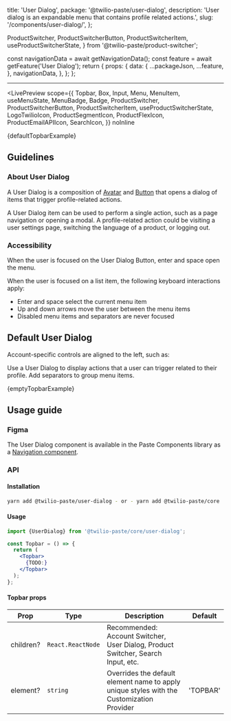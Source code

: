   title: 'User Dialog',
  package: '@twilio-paste/user-dialog',
  description: 'User dialog is an expandable menu that contains profile related actions.',
  slug: '/components/user-dialog/',
};

  ProductSwitcher,
  ProductSwitcherButton,
  ProductSwitcherItem,
  useProductSwitcherState,
} from '@twilio-paste/product-switcher';


  const navigationData = await getNavigationData();
  const feature = await getFeature('User Dialog');
  return {
    props: {
      data: {
        ...packageJson,
        ...feature,
      },
      navigationData,
    },
  };
};

<NormalizedComponentHeader
  categoryRoute={SidebarCategoryRoutes.COMPONENTS}
  githubUrl="https://github.com/twilio-labs/paste/tree/main/packages/paste-core/components/user-dialog"
  storybookUrl="/?path=/story/components-user-dialog--"
  data={props.data}
/>

---

<contentwrapper>

<PageAside data={mdxHeadings} />

<content>

<LivePreview
  scope={{
    Topbar,
    Box,
    Input,
    Menu,
    MenuItem,
    useMenuState,
    MenuBadge,
    Badge,
    ProductSwitcher,
    ProductSwitcherButton,
    ProductSwitcherItem,
    useProductSwitcherState,
    LogoTwilioIcon,
    ProductSegmentIcon,
    ProductFlexIcon,
    ProductEmailAPIIcon,
    SearchIcon,
  }}
  noInline
>
  {defaultTopbarExample}
</LivePreview>

## Guidelines

### About User Dialog

A User Dialog is a composition of [Avatar](/components/avatar) and [Button](/components/button) that opens a dialog of items that trigger profile-related actions.

A User Dialog item can be used to perform a single action, such as a page navigation or opening a modal. A profile-related action could be visiting a user settings page, switching the language of a product, or logging out.

### Accessibility

When the user is focused on the User Dialog Button, enter and space open the menu.

When the user is focused on a list item, the following keyboard interactions apply:

- Enter and space select the current menu item
- Up and down arrows move the user between the menu items
- Disabled menu items and separators are never focused

## Default User Dialog

Account-specific controls are aligned to the left, such as:

Use a User Dialog to display actions that a user can trigger related to their profile. Add separators to group menu items.

<LivePreview scope={{Topbar}} noInline>
  {emptyTopbarExample}
</LivePreview>

## Usage guide

### Figma

The User Dialog component is available in the Paste Components library as a [Navigation component](https://www.figma.com/file/l2qtpQVMmXzQPVB3rEAA8i/%5BNEW%5D-Paste-Components?type=design&node-id=27837-187276&t=xcPacI1AN13MooNC-0).

### API

#### Installation

```bash
yarn add @twilio-paste/user-dialog - or - yarn add @twilio-paste/core
```

#### Usage

```jsx
import {UserDialog} from '@twilio-paste/core/user-dialog';

const Topbar = () => {
  return (
    <Topbar>
      {TODO:}
    </Topbar>
  );
};
```

#### Topbar props

| Prop      | Type              | Description                                                                               | Default  |
| --------- | ----------------- | ----------------------------------------------------------------------------------------- | -------- |
| children? | `React.ReactNode` | Recommended: Account Switcher, User Dialog, Product Switcher, Search Input, etc.          |          |
| element?  | `string`          | Overrides the default element name to apply unique styles with the Customization Provider | 'TOPBAR' |

<ChangelogRevealer>
  <Changelog />
</ChangelogRevealer>

</content>

</contentwrapper>
